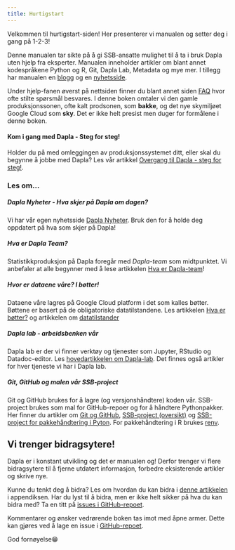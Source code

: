 ```yaml
---
title: Hurtigstart
---
```


Velkommen til hurtigstart-siden! Her presenterer vi manualen og setter deg i gang på 1-2-3!

Denne manualen tar sikte på å gi SSB-ansatte mulighet til å ta i bruk Dapla uten hjelp fra eksperter. Manualen inneholder artikler om blant annet kodespråkene Python og R, Git, Dapla Lab, Metadata og mye mer. I tillegg har manualen en [blogg](../blog/index.qmd) og en [nyhetsside](../news/index.qmd).

Under hjelp-fanen øverst på nettsiden finner du blant annet siden [FAQ](../FAQ.html) hvor ofte stilte spørsmål besvares. I denne boken omtaler vi den gamle produksjonssonen, ofte kalt prodsonen, som **bakke**, og det nye skymiljøet Google Cloud som **sky**. Det er ikke helt presist men duger for formålene i denne boken.

#### Kom i gang med Dapla - Steg for steg! 

Holder du på med omleggingen av produksjonssystemet ditt, eller skal du begynne å jobbe med Dapla? Les vår artikkel [Overgang til Dapla - steg for steg!](dapla-overgang.qmd).

### Les om...

##### **Dapla Nyheter - Hva skjer på Dapla om dagen?**

Vi har vår egen nyhetsside [Dapla Nyheter](../news/index.qmd). Bruk den for å holde deg oppdatert på hva som skjer på Dapla!

##### **Hva er Dapla Team?**

Statistikkproduksjon på Dapla foregår med *Dapla-team* som midtpunktet. Vi anbefaler at alle begynner med å lese artikkelen [Hva er Dapla-team](hva-er-dapla-team.qmd)!

##### **Hvor er dataene våre? I bøtter!**

Dataene våre lagres på Google Cloud platform i det som kalles bøtter. Bøttene er basert på de obligatoriske datatilstandene. Les artikkelen [Hva er bøtter?](hva-er-botter.qmd) og artikkelen om [datatilstander](datatilstander.qmd)

##### **Dapla lab - arbeidsbenken vår**

Dapla lab er der vi finner verktøy og tjenester som Jupyter, RStudio og Datadoc-editor. Les [hovedartikkelen om Dapla-lab](dapla-lab.qmd). Det finnes også artikler for hver tjeneste vi har i Dapla lab.

##### **Git, GitHub og malen vår SSB-project**

Git og GitHub brukes for å lagre (og versjonshåndtere) koden vår. SSB-project brukes som mal for GitHub-repoer og for å håndtere Pythonpakker. Her finner du artikler om [Git og GitHub](git-og-github.qmd), [SSB-project (oversikt)](ssb-project.qmd) og [SSB-project for pakkehåndtering i Pyton](poetry-ssb-project.qmd). For pakkehåndtering i R brukes [renv](renv.qmd).

::: {.callout-note}
## Vi trenger bidragsytere!
Dapla er i konstant utvikling og det er manualen og! Derfor trenger vi flere bidragsytere til å fjerne utdatert informasjon, forbedre eksisterende artikler og skrive nye.

Kunne du tenkt deg å bidra? Les om hvordan du kan bidra i [denne artikkelen](./appendix/contribution.qmd) i appendiksen.
Har du lyst til å bidra, men er ikke helt sikker på hva du kan bidra med? Ta en titt på [issues i GitHub-repoet](https://github.com/statisticsnorway/dapla-manual/issues).
:::

Kommentarer og ønsker vedrørende boken tas imot med åpne armer. Dette kan gjøres ved å lage en issue i [GitHub-repoet](https://github.com/statisticsnorway/dapla-manual/issues).

God fornøyelse😁
